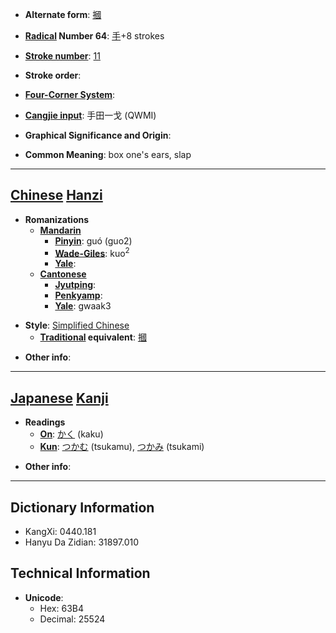 * '''Alternate form''': [[摑]]

* '''[[Wiktionary:Chinese radical index| Radical]] Number 64''': [[Wiktionary:Chinese radical index 手|手]]+8 strokes

* '''[[Wiktionary:Chinese total strokes index|Stroke number]]''': [[Wiktionary:Chinese total strokes index 11|11]]

* '''Stroke order''': 

* '''[[Wiktionary:Chinese four corner index|Four-Corner System]]''': 

* '''[[Wiktionary:Chinese Cangjie index|Cangjie input]]''': 手田一戈 (QWMI)

* '''Graphical Significance and Origin''': 

* '''Common Meaning''': box one's ears, slap

----

== [[Chinese]] [[Hanzi]] ==

* '''Romanizations'''
** '''[[Mandarin]]'''
*** '''[[Pinyin]]''': guó (guo2)
*** '''[[Wade-Giles]]''': kuo<sup>2</sup>
*** '''[[Yale]]''': 
** '''[[Cantonese]]'''
*** '''[[Jyutping]]''':
*** '''[[Penkyamp]]''': 
*** '''[[Yale]]''': gwaak3

* '''Style''': [[Simplified Chinese]] 
** '''[[Traditional Chinese|Traditional]] equivalent''': [[摑]]

* '''Other info''': 

----

== [[Japanese]] [[Kanji]] ==

* '''Readings'''
** '''[[On]]''': [[かく]] (kaku)
** '''[[Kun]]''': [[つかむ]] (tsukamu), [[つかみ]] (tsukami)

* '''Other info''':  

----

== Dictionary Information ==

* KangXi: 0440.181
* Hanyu Da Zidian: 31897.010

== Technical Information ==

* '''Unicode''':
** Hex: 63B4
** Decimal: 25524
